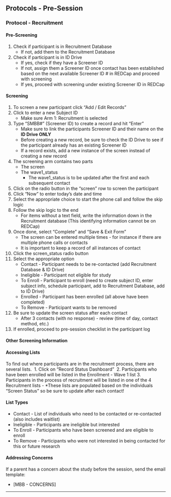 ## Protocols - Pre-Session

### Protocol - Recruitment

#### Pre-Screening

 1. Check if participant is in Recruitment Database
     - If not, add them to the Recruitment Database
 3. Check if participant is in ID Drive
    - If yes, check if they have a Screener ID
    - If not, assign them a Screener ID once contact has been established based on the next available Screener ID # in REDCap and proceed with screening
    - If yes, proceed with screening under existing Screener ID in REDCap

#### Screening

1. To screen a new participant click “Add / Edit Records”
![<!--- recap_screening --->](images/redcap_screening/1.png)
2.  Click to enter a new Subject ID
    - Make sure Arm 1: Recruitment is selected
3. Type “SMBB#” (Screener ID) to create a record and hit “Enter”
    - Make sure to link the participants Screener ID and their name on the **ID Drive ONLY**
    - Before creating a new record, be sure to check the ID Drive to see if the participant already has an existing Screener ID
    - If a record exists, add a new instance of the screen instead of creating a new record
![<!--- recap_screening --->](images/redcap_screening/2.png)
4. The screening arm contains two parts
    - The screen
    - The wave1_status
        - The wave1_status is to be updated after the first and each subsequent contact
![<!--- recap_screening --->](images/redcap_screening/3.png)
5. Click on the radio button in the “screen” row to screen the participant
![<!--- recap_screening --->](images/redcap_screening/4.png)
6. Click “Now” to enter today’s date and time
7. Select the appropriate choice to start the phone call and follow the skip logic
8. Follow the skip logic to the end
    - For items without a text field, write the information down in the Recruitment database (This identifying information cannot be on REDCap)
9. Once done, select “Complete” and “Save & Exit Form”
    - The screen can be entered multiple times - for instance if there are multiple phone calls or contacts
    - It is important to keep a record of all instances of contact
![<!--- recap_screening --->](images/redcap_screening/5.png)
10. Click the screen_status radio button
![<!--- recap_screening --->](images/redcap_screening/6.png)
11. Select the appropriate option
     - Contact - Participant needs to be re-contacted (add Recruitment Database & ID Drive)
     - Ineligible - Participant not eligible for study
     - To Enroll - Participant to enroll (need to create subject ID, enter subject info, schedule participant, add to Recruitment Database, add to ID Drive)
     - Enrolled - Participant has been enrolled (all above have been completed)
     - To Remove - Participant wants to be removed
12. Be sure to update the screen status after each contact
     - After 3 contacts (with no response) - review (time of day, contact method, etc.)
13. If enrolled, proceed to pre-session checklist in the participant log


#### Other Screening Information

<h4>Accessing Lists</h4>

To find out where participants are in the recruitment process, there are several lists. 
![<!--- recap_screening --->](images/redcap_screening/7.png)
1. Click on “Record Status Dashboard”
![<!--- recap_screening --->](images/redcap_screening/8.png)
2. Participants who have been enrolled will be listed in the Enrollment - Wave 1 list
3. Participants in the process of recruitment will be listed in one of the 4 Recruitment lists
    - *These lists are populated based on the individuals “Screen Status” so be sure to update after each contact!

<h4>List Types</h4>

- Contact - List of individuals who need to be contacted or re-contacted (also includes waitlist)
- Ineligible - Participants are ineligible but interested
- To Enroll - Participants who have been screened and are eligible to enroll
- To Remove - Participants who were not interested in being contacted for this or future research

#### Addressing Concerns

If a parent has a concern about the study before the session, send the email template: 

- [MBB - CONCERNS]

----------------
